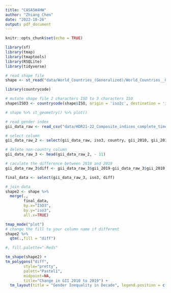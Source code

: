 ```yaml
---
title: "CASA5W4HW"
author: "Zhiang Chen"
date: "2022-10-26"
output: pdf_document
---
```


```r
knitr::opts_chunk$set(echo = TRUE)
```



```r
library(sf)
library(tmap)
library(tmaptools)
library(RSQLite)
library(tidyverse)
```

```r
# read shape file
shape <- st_read("data/World_Countries_(Generalized)/World_Countries__Generalized_.shp")
```

```r
library(countrycode)
```

```r
# mutate shape file 2 characters ISO to 3 characters ISO
shape$ISO3 <- countrycode(shape$ISO, origin = 'iso2c', destination = 'iso3c') 
```


```r
# shape %>% st_geometry() %>% plot()
```





```r
# read gender index
gii_data_raw <- read_csv("data/HDR21-22_Composite_indices_complete_time_series.csv")  
```

```r
# select column
gii_data_raw_2 <- select(gii_data_raw, iso3, country, gii_2010, gii_2019)

# delete non-country column
gii_data_raw_3 <- head(gii_data_raw_2, - 11) 

# caculate the difference between 2010 and 2019
gii_data_raw_3$diff <- gii_data_raw_3$gii_2019-gii_data_raw_3$gii_2010

final_data <- select(gii_data_raw_3, iso3, diff)
```

```r
# join data
shape2 <- shape %>%
  merge(.,
        final_data,
        by.x="ISO3", 
        by.y="iso3",
        all.x=TRUE)
```



```r
tmap_mode("plot")
# change the fill to your column name if different
shape2 %>%
  qtm(.,fill = "diff")

#, fill.palette="-Reds"
```

```r
tm_shape(shape2) + 
tm_polygons("diff", 
        style="pretty",
        palett="Pastel1",
        midpoint=NA,
        title="Change in GII 2010 to 2019") +
  tm_layout(title = "Gender Inequality in Decade", legend.position = c("left", "bottom"))
```




